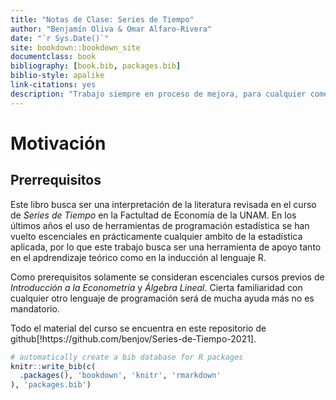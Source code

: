 ```yaml
--- 
title: "Notas de Clase: Series de Tiempo"
author: "Benjamín Oliva & Omar Alfaro-Rivera"
date: "`r Sys.Date()`"
site: bookdown::bookdown_site
documentclass: book
bibliography: [book.bib, packages.bib]
biblio-style: apalike
link-citations: yes
description: "Trabajo siempre en proceso de mejora, para cualquier comentario o aclaración, contactar al correo benjov@ciencias.unam.mx o omarxalpha@gmail.com"
---
```


# Motivación 

## Prerrequisitos

Este libro busca ser una interpretación de la literatura revisada en el curso de _Series de Tiempo_ en la Factultad de Economía de la UNAM. En los últimos años el uso de herramientas de programación estadística se han vuelto escenciales en prácticamente cualquier ambito de la estadística aplicada, por lo que este trabajo busca ser una herramienta de apoyo tanto en el apdrendizaje teórico como en la inducción al lenguaje R. 

Como prerequisitos solamente se consideran escenciales cursos previos de _Introducción a la Econometría_ y _Álgebra Lineal_. Cierta familiaridad con cualquier otro lenguaje de programación será de mucha ayuda más no es mandatorio. 

Todo el material del curso se encuentra en este repositorio de github[!https://github.com/benjov/Series-de-Tiempo-2021]. 


```r
# automatically create a bib database for R packages
knitr::write_bib(c(
  .packages(), 'bookdown', 'knitr', 'rmarkdown'
), 'packages.bib')
```


